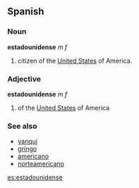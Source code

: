 ==Spanish==
===Noun===
'''estadounidense''' ''m'' ''f''
# citizen of the [[United States]] of America.
===Adjective===
'''estadounidense''' ''m'' ''f''
# of the [[United States]] of America
=== See also ===
*[[yanqui]]
*[[gringo]]
*[[americano]]
*[[norteamericano]]
[[es:estadounidense]]
